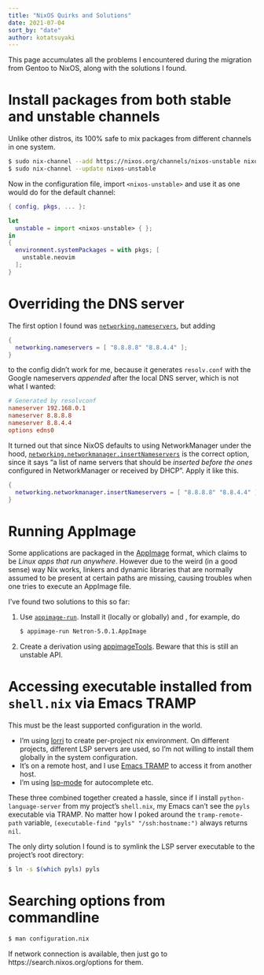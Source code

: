```yaml
---
title: "NixOS Quirks and Solutions"
date: 2021-07-04
sort_by: "date"
author: kotatsuyaki
---
```


This page accumulates all the problems I encountered during the migration from Gentoo to NixOS,
along with the solutions I found.

# Install packages from both stable and unstable channels

Unlike other distros, its 100% safe to mix packages from different channels in one system.

<!-- more -->

```bash
$ sudo nix-channel --add https://nixos.org/channels/nixos-unstable nixos-unstable
$ sudo nix-channel --update nixos-unstable
```

Now in the configuration file, import `<nixos-unstable>` and use it as one would do for the default channel:

```nix
{ config, pkgs, ... }:

let
  unstable = import <nixos-unstable> { };
in
{
  environment.systemPackages = with pkgs; [
    unstable.neovim
  ];
}
```

# Overriding the DNS server

The first option I found was [`networking.nameservers`], but adding

```nix
{
  networking.nameservers = [ "8.8.8.8" "8.8.4.4" ];
}
```

to the config didn't work for me, because it generates `resolv.conf` with the Google nameservers
_appended_ after the local DNS server, which is not what I wanted:

```conf
# Generated by resolvconf
nameserver 192.168.0.1
nameserver 8.8.8.8
nameserver 8.8.4.4
options edns0
```

It turned out that since NixOS defaults to using NetworkManager under the hood,
[`networking.networkmanager.insertNameservers`] is the correct option,
since it says "a list of name servers that should be _inserted before the ones_ configured in
NetworkManager or received by DHCP".
Apply it like this.

```nix
{
  networking.networkmanager.insertNameservers = [ "8.8.8.8" "8.8.4.4" ];
}
```

# Running AppImage

Some applications are packaged in the [AppImage](https://appimage.org/) format, which claims to be
_Linux apps that run anywhere_.
However due to the weird (in a good sense) way Nix works, linkers and dynamic libraries that are
normally assumed to be present at certain paths are missing, causing troubles when one tries to
execute an AppImage file.

I've found two solutions to this so far:

1. Use [`appimage-run`]. Install it (locally or globally) and , for example, do

   ```bash
   $ appimage-run Netron-5.0.1.AppImage
   ```

2. Create a derivation using [appimageTools](https://nixos.org/manual/nixpkgs/stable/#sec-pkgs-appimageTools).
   Beware that this is still an unstable API.

# Accessing executable installed from `shell.nix` via Emacs TRAMP

This must be the least supported configuration in the world.

- I'm using [lorri](https://github.com/target/lorri) to create per-project nix environment.
  On different projects, different LSP servers are used, so I'm not willing to install them globally
  in the system configuration.
- It's on a remote host, and I use [Emacs TRAMP](https://www.emacswiki.org/emacs/TrampMode) to
  access it from another host.
- I'm using [lsp-mode](https://emacs-lsp.github.io/lsp-mode/) for autocomplete etc.

These three combined together created a hassle, since if I install `python-language-server` from
my project's `shell.nix`, my Emacs can't see the `pyls` executable via TRAMP.
No matter how I poked around the `tramp-remote-path` variable, `(executable-find "pyls" "/ssh:hostname:")`
always returns `nil`.

The only dirty solution I found is to symlink the LSP server executable to the project's root directory:

```bash
$ ln -s $(which pyls) pyls
```

[`networking.nameservers`]: https://search.nixos.org/options?channel=21.05&show=networking.nameservers&from=0&size=50&sort=relevance&query=nameserver
[`networking.networkmanager.insertnameservers`]: https://search.nixos.org/options?channel=21.05&show=networking.networkmanager.insertNameservers&from=0&size=50&sort=relevance&query=nameserver
[`appimage-run`]: https://search.nixos.org/packages?channel=21.05&show=appimage-run&from=0&size=50&sort=relevance&query=appimage

# Searching options from commandline

```bash
$ man configuration.nix
```

If network connection is available, then just go to https://search.nixos.org/options for them.
